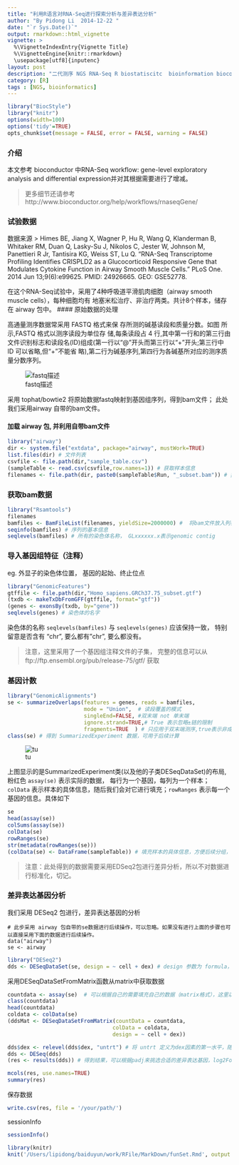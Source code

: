 ```yaml
---
title: "利用R语言对RNA-Seq进行探索分析与差异表达分析"
author: "By Pidong Li  2014-12-22 "
date: "`r Sys.Date()`"
output: rmarkdown::html_vignette
vignette: >
  %\VignetteIndexEntry{Vignette Title}
  %\VignetteEngine{knitr::rmarkdown}
  \usepackage[utf8]{inputenc}
layout: post
description: "二代测序 NGS RNA-Seq R biostatiscitc  bioinformation bioconductor 生物信息学 生物统计 R语言 笔记 学习 "
category: [R]
tags : [NGS, bioinformatics]
---
```



```r
library("BiocStyle")
library("knitr")
options(width=100)
options('tidy'=TRUE)
opts_chunk$set(message = FALSE, error = FALSE, warning = FALSE)
```

### 介绍
本文参考 bioconductor 中RNA-Seq workflow: gene-level exploratory analysis and differential expression并对其根据需要进行了增减。

> 更多细节还请参考 http://www.bioconductor.org/help/workflows/rnaseqGene/

### 试验数据

数据来源
> Himes BE, Jiang X, Wagner P, Hu R, Wang Q, Klanderman B, Whitaker RM, Duan Q, Lasky-Su J, Nikolos C, Jester W, Johnson M, Panettieri R Jr, Tantisira KG, Weiss ST, Lu Q. “RNA-Seq Transcriptome Profiling Identifies CRISPLD2 as a Glucocorticoid Responsive Gene that Modulates Cytokine Function in Airway Smooth Muscle Cells.” PLoS One. 2014 Jun 13;9(6):e99625. PMID: 24926665. GEO: GSE52778.

在这个RNA-Seq试验中，采用了4种呼吸道平滑肌肉细胞（airway smooth muscle cells），每种细胞均有 地塞米松治疗、非治疗两类。共计8个样本，储存在 airway 包中。
#### 原始数据的处理

高通量测序数据常采用 FASTQ 格式来保 存所测的碱基读段和质量分数。如图 所示,FASTQ 格式以测序读段为单位存 储,每条读段占 4 行,其中第一行和的第三行由文件识别标志和读段名(ID)组成(第一行以“@”开头而第三行以“+”开头;第三行中 ID 可以省略,但“+”不能省 略),第二行为碱基序列,第四行为各碱基所对应的测序质量分数序列。

![fastq描述](../img/fastq.png)

采用 tophat/bowtie2 将原始数据fastq映射到基因组序列，得到bam文件；
此处我们采用airway 自带的bam文件。

#### 加载 airway 包, 并利用自带bam文件
```r
library("airway")
dir <- system.file("extdata", package="airway", mustWork=TRUE)
list.files(dir) # 文件列表
csvfile <- file.path(dir,"sample_table.csv")
(sampleTable <- read.csv(csvfile,row.names=1)) # 获取样本信息
filenames <- file.path(dir, paste0(sampleTable$Run, "_subset.bam")) # 提取bam文件
```

### 获取bam数据
```r
library("Rsamtools")
filenames  
bamfiles <- BamFileList(filenames, yieldSize=2000000) #  将bam文件放入列表，yieldSize 表示每次被读取的记录数
seqinfo(bamfiles) # 序列的基本信息
seqlevels(bamfiles) # 所有的染色体名称， GLxxxxxx.x表示genomic contig
```

### 导入基因组特征（注释）
eg. 外显子的染色体位置， 基因的起始、终止位点
```r
library("GenomicFeatures")
gtffile <- file.path(dir,"Homo_sapiens.GRCh37.75_subset.gtf")
(txdb <- makeTxDbFromGFF(gtffile, format="gtf"))
(genes <- exonsBy(txdb, by="gene"))
seqlevels(genes) # 染色体的名字
```
染色体的名称 `seqlevels(bamfiles)` 与 `seqlevels(genes)` 应该保持一致， 特别留意是否含有 "chr", 要么都有"chr", 要么都没有。

> 注意，这里采用了一个基因组注释文件的子集， 完整的信息可以从
ftp://ftp.ensembl.org/pub/release-75/gtf/ 获取

### 基因计数
```r
library("GenomicAlignments")
se <- summarizeOverlaps(features = genes, reads = bamfiles,
                        mode = "Union",  # 读段覆盖的模式
                        singleEnd=FALSE, #双末端 not 单末端
                        ignore.strand=TRUE,# True 表示忽略±链的限制
                        fragments=TRUE  ) # 只应用于双末端测序,true表示非成对的对端应该被计数
class(se) # 得到 SummarizedExperiment 数据，可用于后续计算
```

![tu](../figure/sumexp-1.png)

上图显示的是SummarizedExperiment类(以及他的子类DESeqDataSet)的布局, 粉红色 `assay(se)` 表示实际的数据， 每行为一个基因，每列为一个样本；
`colData` 表示样本的具体信息，随后我们会对它进行填充；`rowRanges` 表示每一个基因的信息。具体如下

```r
se
head(assay(se))
colSums(assay(se))
colData(se)
rowRanges(se)
str(metadata(rowRanges(se)))
(colData(se) <- DataFrame(sampleTable)) # 填充样本的具体信息，方便后续分组，寻找差异基因
```

> 注意：此处得到的数据需要采用EDSeq2包进行差异分析，所以不对数据进行标准化，切记。

### 差异表达基因分析

我们采用 DESeq2 包进行，差异表达基因的分析

```
# 此步采用 airway 包自带的se数据进行后续操作，可以忽略。如果没有进行上面的步骤也可以直接采用下面的数据进行后续操作。
data("airway")
se <- airway

```

```r
library("DESeq2")
dds <- DESeqDataSet(se, design = ~ cell + dex) # design 参数为 formula，此处为cell和dex两个因素，~ cell + dex表示我们想控制cell研究dex的影响。

```

采用DESeqDataSetFromMatrix函数从matrix中获取数据

```r
countdata <- assay(se)  # 可以根据自己的需要填充自己的数据（matrix格式），这里以assay(se)为例
class(countdata)
head(countdata)
coldata <- colData(se)
(ddsMat <- DESeqDataSetFromMatrix(countData = countdata,
                                 colData = coldata,
                                 design = ~ cell + dex))

```

```r
dds$dex <- relevel(dds$dex, "untrt") # 将 untrt 定义为dex因素的第一水平，随后的foldchange 将采用 trt/untrt
dds <- DESeq(dds)
(res <- results(dds)) # 得到结果，可以根据padj来挑选合适的差异表达基因，log2FoldChange来确定基因上调还是下调，pvalue的校正采用了Benjamini-Hochberg方法，具体见 ?p.adjust

mcols(res, use.names=TRUE)
summary(res)

```
保存数据
```r
write.csv(res, file = '/your/path/')
```

sessionInfo
```r
sessionInfo()
```



```r
library(knitr)
knit('/Users/lipidong/baiduyun/work/RFile/MarkDown/funSet.Rmd', output = '~/learn/blog/_posts/2015-06-17-RNA-Seq.md')
```




